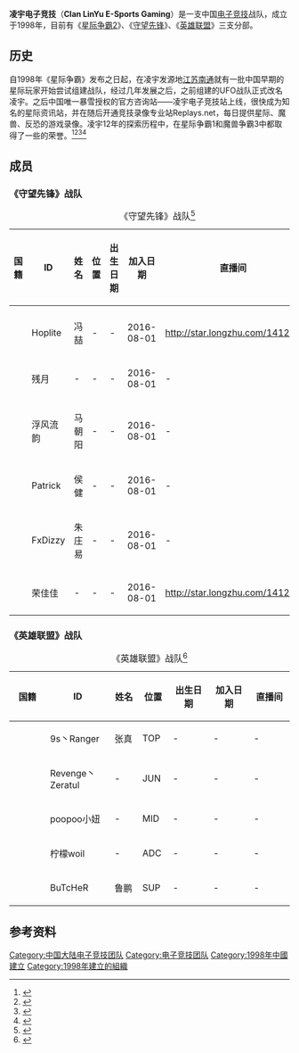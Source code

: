 {{autobiography|time=2016-09-17T11:36:07+00:00}}
{{NoteTA
| G1 = Games
}}
{{Infobox esport team
 | name = 凌宇电子竞技 <br> Clan LinYu E-Sports Gaming
 | location = {{CHNMLD}}
 | founded = 1998年
 | manager = 鲁　鹏 LinYu.BuTcHeR - 英雄联盟<br>唐应智 LinYu.SmallKimi - 魔兽争霸3<br>朱庄易 LinYu.FxDizzy - 星际争霸2<br>冯　喆 LinYu.Hoplite - 守望先锋
 | divisions = 《[[英雄联盟|英雄联盟]]》<br>《[[星际争霸2|星际争霸2]]》<ref>{{Cite web|url=http://sc2.tgbus.com/zxzx/201108/20110831154954.shtml|title=MCL：第二轮比赛预测 Dhc LinYu王牌对决|accessdate=2016-09-17|work=TGBUS|archive-url=https://web.archive.org/web/20160918010830/http://sc2.tgbus.com/zxzx/201108/20110831154954.shtml|archive-date=2016-09-18|dead-url=yes}}</ref><br>《[[守望先锋|守望先锋]]》<br>《[[魔兽争霸3|魔兽争霸3]]》<ref>{{Cite web|url=http://fight.pcgames.com.cn/warcraft/br_news/1102/2137386.html|title=欧洲新兴战队联赛IPL即将开赛 中国战队LinYu备战资格赛|accessdate=2016-09-17|work=太平洋游戏网|archive-url=https://web.archive.org/web/20161012024356/http://fight.pcgames.com.cn/warcraft/br_news/1102/2137386.html|archive-date=2016-10-12|dead-url=yes}}</ref>
 | website = {{URL|http://www.LyGaming.com}}
}}

'''凌宇电子竞技'''（'''Clan LinYu E-Sports Gaming'''）是一支中国[[电子竞技|电子竞技]]战队，成立于1998年，目前有《[[星际争霸2|星际争霸2]]》、《[[守望先锋|守望先锋]]》、《[[英雄联盟|英雄联盟]]》三支分部。

== 历史 ==

自1998年《星际争霸》发布之日起，在凌宇发源地[[江苏|江苏]][[南通|南通]]就有一批中国早期的星际玩家开始尝试组建战队，经过几年发展之后，之前组建的UFO战队正式改名凌宇。之后中国唯一暴雪授权的官方咨询站——凌宇电子竞技站上线，很快成为知名的星际资讯站，并在随后开通竞技录像专业站Replays.net，每日提供星际、魔兽、反恐的游戏录像。凌宇12年的探索历程中，在星际争霸1和魔兽争霸3中都取得了一些的荣誉。<ref>{{Cite web|url=http://s.163.com/10/1203/18/6N0H8PRG00314D0E.html|title=中国著名战队凌宇电子竞技社入驻网易论坛|accessdate=2016-09-17|work=《星际争霸II》查尔星港(S.163.COM)|archive-date=2016-09-18|archive-url=https://web.archive.org/web/20160918082301/http://s.163.com/10/1203/18/6N0H8PRG00314D0E.html|dead-url=no}}</ref><ref>{{Cite web|url=http://article.pchome.net/content-1347966.html|title=老牌电子竞技战队LinYu终获赞助|accessdate=2016-09-17|work=电脑之家PChome.net|archive-url=https://web.archive.org/web/20160922182452/http://article.pchome.net/content-1347966.html|archive-date=2016-09-22|dead-url=yes}}</ref><ref>{{Cite web|url=http://sc2.17173.com/content/2010-11-02/20101102181633809,1.shtml|title=中国sc2战队冠军联赛战队巡展 - linyu战队|accessdate=2016-09-17|work=17173|archive-date=2016-09-18|archive-url=https://web.archive.org/web/20160918005132/http://sc2.17173.com/content/2010-11-02/20101102181633809,1.shtml|dead-url=no}}</ref><ref>{{Cite web|url=http://www.wfbrood.com/sc2/xinwen/sc2_58503.html|title=台湾星际2夜晚主题派对:LinYu 3:2 Rush|accessdate=2016-09-17|work=万丰星际网|archive-url=https://web.archive.org/web/20181004040753/http://www.wfbrood.com/sc2/xinwen/sc2_58503.html|archive-date=2018-10-04|dead-url=yes}}</ref>

== 成员 ==

=== 《守望先锋》战队 ===

{| class="wikitable sortable"
|+ 《守望先锋》战队<ref>{{Cite web|url=http://ow.aipai.com/gonglue/201606/30/85143500.html|title=来战风云杯暑期联赛 守望先锋赛区赛程安排|accessdate=2016-09-17|work=爱拍原创|archive-url=https://web.archive.org/web/20160919043844/http://ow.aipai.com/gonglue/201606/30/85143500.html|archive-date=2016-09-19|dead-url=yes}}</ref>
! style="width:60px;" | 国籍
! style="width:110px;" | ID
! style="width:40px;" | 姓名
! style="width:40px;" | 位置
! style="width:70px;" | 出生日期
! style="width:70px;" | 加入日期
! style="width:70px;" | 直播间
|-
|-
| rowspan="6"|{{PRC}} || Hoplite || 冯喆 || - || - || 2016-08-01 || http://star.longzhu.com/141233 {{Wayback|url=http://star.longzhu.com/141233 |date=20190802235307 }}
|-
| 残月 || - || - || - || 2016-08-01 || -
|-
|  浮风流韵 || 马朝阳 || - || - || 2016-08-01 || -
|-
|  Patrick || 侯健 || - || - || 2016-08-01 || -
|-
|  FxDizzy || 朱庄易 || - || - || 2016-08-01 || -
|-
|  荣佳佳 || - || - || - || 2016-08-01 || http://star.longzhu.com/141234{{Wayback|url=http://star.longzhu.com/141234 |date=20170606154319 }}
|}

=== 《英雄联盟》战队 ===

{| class="wikitable sortable"
|+ 《英雄联盟》战队<ref>{{Cite web|url=http://www.aipai.com/news_id-63537.html|title=来战风云杯积分赛 MDZZ再下一城轻松拿下Linyu|accessdate=2016-09-17|work=爱拍原创|archive-url=https://web.archive.org/web/20160919045408/http://www.aipai.com/news_id-63537.html|archive-date=2016-09-19|dead-url=yes}}</ref>
! style="width:60px;" | 国籍
! style="width:110px;" | ID
! style="width:40px;" | 姓名
! style="width:40px;" | 位置
! style="width:70px;" | 出生日期
! style="width:70px;" | 加入日期
! style="width:70px;" | 直播间
|-
|  rowspan="5"|{{PRC}} || 9s丶Ranger || 张真 || TOP || - || - || -
|-
| Revenge丶Zeratul || - || JUN || - || - || -
|-
| poopoo小妞 || - || MID || - || - || -
|-
| 柠檬woil || - || ADC || - || - || -
|-
| BuTcHeR || 鲁鹏 || SUP || - || - || -
|}

== 参考资料 ==
{{reflist}}

[[Category:中国大陆电子竞技团队|Category:中国大陆电子竞技团队]]
[[Category:电子竞技团队|Category:电子竞技团队]]
[[Category:1998年中國建立|Category:1998年中國建立]]
[[Category:1998年建立的組織|Category:1998年建立的組織]]